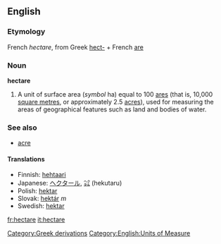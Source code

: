 ==English==
===Etymology===
French ''hectare'', from Greek [[hect-]] + French [[are]]

===Noun===
'''hectare'''

#A unit of surface area (''symbol'' ha) equal to 100 [[are]]s (that is, 10,000 [[square metre]]s, or approximately 2.5 [[acre]]s), used for measuring the areas of geographical features such as land and bodies of water.

===See also===
*[[acre]]

====Translations====
*Finnish: [[hehtaari]]
*Japanese: [[ヘクタール]], [[㌶]] (hekutaru)
*Polish: [[hektar]]
*Slovak: [[hektár#Slovak|hektár]] ''m''
*Swedish: [[hektar]]

[[fr:hectare]]
[[it:hectare]]
[[Category:Greek derivations]]
[[Category:English:Units of Measure]]